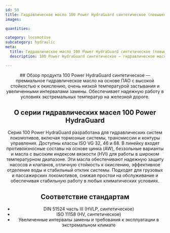 ```yaml
---
id: 50
title: Гидравлическое масло 100 Power HydraGuard синтетическое (повышенный ресурс)
images:

quantities:

category: locomotive
subcategory: hydraulic
meta:
  title: Гидравлическое масло 100 Power HydraGuard синтетическое (повышенный ресурс) | Премиальное гидравлическое масло для локомотивов
  description: 100 Power HydraGuard синтетическое — гидравлическое масло на основе ПАО для систем локомотивов, включая тормоза, трансмиссии и контуры управления. Обеспечивает превосходную противоизносную защиту, стойкость к окислению, эффективное разделение воды, низкую температуру застывания и увеличенные интервалы замены. Соответствует DIN 51524 часть III, ISO 11158 и требованиям эксплуатации в экстремальных климатических условиях, обеспечивая надежную работу на грузовых и пассажирских локомотивах.

---
```


<Header>
  ## Обзор продукта
100 Power HydraGuard синтетическое — премиальное гидравлическое масло на основе ПАО
с высокой стойкостью к окислению, очень низкой температурой застывания и увеличенными
интервалами замены. Обеспечивает надежную работу в условиях экстремальных температур на железной дороге.

  ## О серии гидравлических масел 100 Power HydraGuard
  Серия 100 Power HydraGuard разработана для гидравлических систем локомотивов, включая тормозные системы, трансмиссии и контуры управления. Доступны классы ISO VG 32, 46 и 68. В линейку входят противоизносные составы на основе цинка (AW), беззольные варианты и масла с высоким индексом вязкости (HVI) для работы в широком температурном диапазоне. Эти масла обеспечивают надежную защиту насосов и клапанов, отличную стойкость к окислению, эффективное отделение воды и стабильный отклик системы. Подходят для грузовых и пассажирских локомотивов, снижая простои на обслуживание и обеспечивая стабильную работу в любых климатических условиях.

  ## Соответствие стандартам
 - DIN 51524 часть III (HVLP, синтетическое)
 - ISO 11158 (HV, синтетическое)
 - Увеличенные интервалы замены и требования к эксплуатации в экстремальном климате

</Header>
